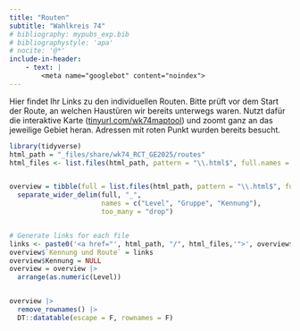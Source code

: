 ```yaml
---
title: "Routen"
subtitle: "Wahlkreis 74"
# bibliography: mypubs_exp.bib
# bibliographystyle: 'apa'
# nocite: '@*'
include-in-header:
    - text: |
        <meta name="googlebot" content="noindex">
---
```


Hier findet Ihr Links zu den individuellen Routen. Bitte prüft vor dem Start der Route, an welchen Haustüren wir bereits unterwegs waren. Nutzt dafür die interaktive Karte ([tinyurl.com/wk74maptool](https://tinyurl.com/wk74maptool)) und zoomt ganz an das jeweilige Gebiet heran. Adressen mit roten Punkt wurden bereits besucht.

:::{.column-page}
```r
library(tidyverse)
html_path = "_files/share/wk74_RCT_GE2025/routes"
html_files <- list.files(html_path, pattern = "\\.html$", full.names = FALSE)


overview = tibble(full = list.files(html_path, pattern = "\\.html$", full.names = FALSE)) |> 
  separate_wider_delim(full, "_", 
                       names = c("Level", "Gruppe", "Kennung"),
                       too_many = "drop") 


# Generate links for each file
links <- paste0('<a href="', html_path, "/", html_files,'">', overview$Kennung, "</a>")
overview$`Kennung und Route` = links
overview$Kennung = NULL
overview = overview |> 
  arrange(as.numeric(Level))


overview |> 
  remove_rownames() |> 
  DT::datatable(escape = F, rownames = F)


```


:::